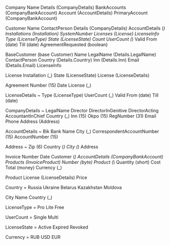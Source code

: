 Company
  Name
  Details         (CompanyDetails)
  BankAccounts    (CompanyBankAccount)
    Account       (AccountDetails)
  PrimaryAccount  (CompanyBankAccount)

Customer
  Name
  ContactPerson
  Details         (CompanyDetails)
  AccountDetails  (_)
  Installations   (Installation)
    SystemNumber
    Licenses      (License)
  LicenseInfo
    Type          (LicenseType)
    State         (LicenseState)
    Count
    UserCount     (_)
    Valid
      From        (date)
      Till        (date)
    AgreementRequested  (boolean)

BaseCustomer  (base Customer)
  Name
  LegalName      (Details.LegalName)
  ContactPerson
  Country        (Details.Country)
  Inn            (Details.Inn)
  Email          (Details.Email)
  LicenseInfo

License
  Installation   (_)
  State          (LicenseState)
  License        (LicenseDetails)

Agreement
  Number   (15)
  Date
  License  (_)

LicenseDetails ~
  Type           (LicenseType)
  UserCount      (_)
  Valid
    From         (date)
    Till         (date)

CompanyDetails ~
  LegalName
  Director
  DirectorInGenitive
  DirectorActing
  AccountantInChief
  Country    (_)
  Inn        (15)
  Okpo       (15)
  RegNumber  (31)
  Email
  Phone
  Address    (Address)

AccountDetails ~
  Bik
  Bank
    Name
    City                      (_)
  CorrespondentAccountNumber  (15)
  AccountNumber               (15)

Address ~
  Zip      (6)
  Country  (_)
  City     (_)
  Address

Invoice
  Number
  Date
  Customer         (_)
  AccountDetails   (CompanyBankAccount)
  Products         (InvoiceProduct)
    Number         (byte)
    Product        (_)
    Quantity       (short)
    Cost
  Total            (money)
  Currency         (_)

Product
  License  (LicenseDetails)
  Price

Country =
  Russia
  Ukraine
  Belarus
  Kazakhstan
  Moldova

City
  Name
  Country  (_)

LicenseType =
  Pro
  Lite
  Free

UserCount =
  Single
  Multi
  
LicenseState =
  Active
  Expired
  Revoked

Currency =
  RUB
  USD
  EUR